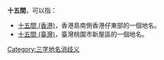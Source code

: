 '''十五間'''，可以指：
* [[十五間_(香港)|十五間 (香港)]]，香港島南側香港仔東部的一個地名。
* [[十五間_(臺灣)|十五間 (臺灣)]]，臺灣桃園市新屋區的一個地名。
{{disambig}}
[[Category:三字地名消歧义|Category:三字地名消歧义]]